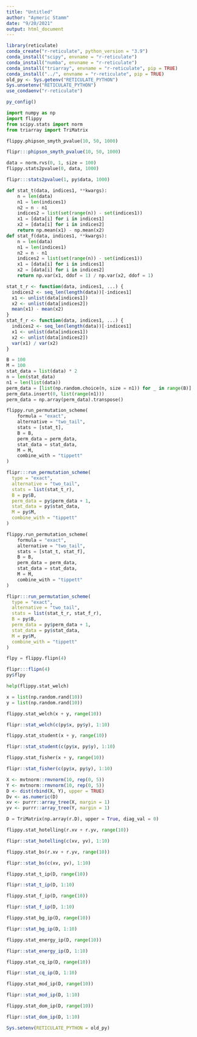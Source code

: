 ```yaml
---
title: "Untitled"
author: "Aymeric Stamm"
date: "9/20/2021"
output: html_document
---
```


```r
library(reticulate)
conda_create("r-reticulate", python_version = "3.9")
conda_install("scipy", envname = "r-reticulate")
conda_install("numba", envname = "r-reticulate")
conda_install("triarray", envname = "r-reticulate", pip = TRUE)
conda_install("../", envname = "r-reticulate", pip = TRUE)
old_py <- Sys.getenv("RETICULATE_PYTHON")
Sys.unsetenv("RETICULATE_PYTHON")
use_condaenv("r-reticulate")
```

```r
py_config()
```

```python
import numpy as np
import flippy
from scipy.stats import norm
from triarray import TriMatrix
```

```python
flippy.phipson_smyth_pvalue(10, 50, 1000)
```

```r
flipr:::phipson_smyth_pvalue(10, 50, 1000)
```

```python
data = norm.rvs(0, 1, size = 100)
flippy.stats2pvalue(0, data, 1000)
```

```r
flipr:::stats2pvalue(1, py$data, 1000)
```

```python
def stat_t(data, indices1, **kwargs):
    n = len(data)
    n1 = len(indices1)
    n2 = n - n1
    indices2 = list(set(range(n)) - set(indices1))
    x1 = [data[i] for i in indices1]
    x2 = [data[i] for i in indices2]
    return np.mean(x1) - np.mean(x2)
def stat_f(data, indices1, **kwargs):
    n = len(data)
    n1 = len(indices1)
    n2 = n - n1
    indices2 = list(set(range(n)) - set(indices1))
    x1 = [data[i] for i in indices1]
    x2 = [data[i] for i in indices2]
    return np.var(x1, ddof = 1) / np.var(x2, ddof = 1)
```

```r
stat_t_r <- function(data, indices1, ...) {
  indices2 <- seq_len(length(data))[-indices1]
  x1 <- unlist(data[indices1])
  x2 <- unlist(data[indices2])
  mean(x1) - mean(x2)
}
stat_f_r <- function(data, indices1, ...) {
  indices2 <- seq_len(length(data))[-indices1]
  x1 <- unlist(data[indices1])
  x2 <- unlist(data[indices2])
  var(x1) / var(x2)
}
```

```python
B = 100
M = 100
stat_data = list(data) * 2
n = len(stat_data)
n1 = len(list(data))
perm_data = [list(np.random.choice(n, size = n1)) for _ in range(B)]
perm_data.insert(0, list(range(n1)))
perm_data = np.array(perm_data).transpose()
```

```python
flippy.run_permutation_scheme(
    formula = "exact", 
    alternative = "two_tail", 
    stats = [stat_t], 
    B = B, 
    perm_data = perm_data, 
    stat_data = stat_data, 
    M = M, 
    combine_with = "tippett"
)
```

```r
flipr:::run_permutation_scheme(
  type = "exact", 
  alternative = "two_tail", 
  stats = list(stat_t_r), 
  B = py$B, 
  perm_data = py$perm_data + 1, 
  stat_data = py$stat_data, 
  M = py$M, 
  combine_with = "tippett"
)
```

```python
flippy.run_permutation_scheme(
    formula = "exact", 
    alternative = "two_tail", 
    stats = [stat_t, stat_f], 
    B = B, 
    perm_data = perm_data, 
    stat_data = stat_data, 
    M = M, 
    combine_with = "tippett"
)
```

```r
flipr:::run_permutation_scheme(
  type = "exact", 
  alternative = "two_tail", 
  stats = list(stat_t_r, stat_f_r), 
  B = py$B, 
  perm_data = py$perm_data + 1, 
  stat_data = py$stat_data, 
  M = py$M, 
  combine_with = "tippett"
)
```

```python
flpy = flippy.flipn(4)
```

```r
flipr:::flipn(4)
py$flpy
```

```python
help(flippy.stat_welch)
```

```python
x = list(np.random.rand(10))
y = list(np.random.rand(10))
```

```python
flippy.stat_welch(x + y, range(10))
```

```r
flipr::stat_welch(c(py$x, py$y), 1:10)
```

```python
flippy.stat_student(x + y, range(10))
```

```r
flipr::stat_student(c(py$x, py$y), 1:10)
```

```python
flippy.stat_fisher(x + y, range(10))
```

```r
flipr::stat_fisher(c(py$x, py$y), 1:10)
```

```r
X <- mvtnorm::rmvnorm(10, rep(0, 5))
Y <- mvtnorm::rmvnorm(10, rep(0, 5))
D <- dist(rbind(X, Y), upper = TRUE)
Dv <- as.numeric(D)
xv <- purrr::array_tree(X, margin = 1)
yv <- purrr::array_tree(Y, margin = 1)
```

```python
D = TriMatrix(np.array(r.D), upper = True, diag_val = 0)
```

```python
flippy.stat_hotelling(r.xv + r.yv, range(10))
```

```r
flipr::stat_hotelling(c(xv, yv), 1:10)
```

```python
flippy.stat_bs(r.xv + r.yv, range(10))
```

```r
flipr::stat_bs(c(xv, yv), 1:10)
```

```python
flippy.stat_t_ip(D, range(10))
```

```r
flipr::stat_t_ip(D, 1:10)
```

```python
flippy.stat_f_ip(D, range(10))
```

```r
flipr::stat_f_ip(D, 1:10)
```

```python
flippy.stat_bg_ip(D, range(10))
```

```r
flipr::stat_bg_ip(D, 1:10)
```

```python
flippy.stat_energy_ip(D, range(10))
```

```r
flipr::stat_energy_ip(D, 1:10)
```

```python
flippy.stat_cq_ip(D, range(10))
```

```r
flipr::stat_cq_ip(D, 1:10)
```

```python
flippy.stat_mod_ip(D, range(10))
```

```r
flipr::stat_mod_ip(D, 1:10)
```

```python
flippy.stat_dom_ip(D, range(10))
```

```r
flipr::stat_dom_ip(D, 1:10)
```

```r
Sys.setenv(RETICULATE_PYTHON = old_py)
```
